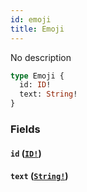```yaml
---
id: emoji
title: Emoji
---
```


No description

```graphql
type Emoji {
  id: ID!
  text: String!
}
```

### Fields

#### `id` ([`ID!`](/graphql/scalars/id))

#### `text` ([`String!`](/graphql/scalars/string))
